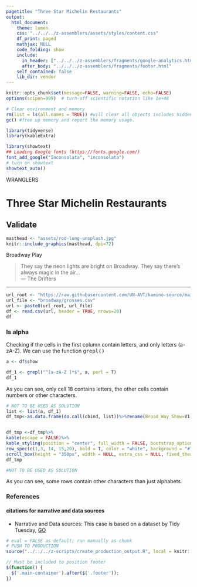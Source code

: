 ```yaml
---
pagetitle: "Three Star Michelin Restaurants"
output: 
  html_document:
    theme: lumen
    css: "../../../z-assemblers/assets/styles/content.css"
    df_print: paged
    mathjax: NULL
    code_folding: show
    include:
      in_header: ["../../../z-assemblers/fragments/google-analytics.html", "../../../z-assemblers/fragments/header.html"]
      after_body: "../../../z-assemblers/fragments/footer.html"
    self_contained: false
    lib_dir: vendor
---
```


```r

knitr::opts_chunk$set(message=FALSE, warning=FALSE, echo=FALSE)
options(scipen=999)  # turn-off scientific notation like 1e+48

# Clear environment and memory
rm(list = ls(all.names = TRUE)) #will clear all objects includes hidden objects.
gc() #free up memory and report the memory usage.

library(tidyverse)
library(kableExtra)

library(showtext)
## Loading Google fonts (https://fonts.google.com/)
font_add_google("Inconsolata", "inconsolata")
# turn on showtext
showtext_auto()

```

<div class="activity">
WRANGLERS  
</div>

# Three Star Michelin Restaurants
## Validate

```r

masthead <- "assets/rod-long-unsplash.jpg"
knitr::include_graphics(masthead, dpi=72)

```

<div class="figure-text">Broadway Play</div>


> They say the neon lights are bright on Broadway. They say there’s always magic in the air...\
--- The Drifters\

***




```r

url_root <- "https://raw.githubusercontent.com/UN-AVT/kamino-source/main/sources/0-shared/data/"
url_file <- "broadway/grosses.csv"
url <- paste0(url_root, url_file)
df <- read.csv(url, header = TRUE, nrows=20)
df

```


### Is alpha

Checking if the cells in the first column contain letters, and only letters (a-zA-Z). We can use the function <kbd>grepl()</kbd>

```r

a <- df$show

df_1 <- grepl("^[a-zA-Z ]*$", a, perl = T)
df_1

```


As you can see, only cell 18 contains letters, the other cells contain numbers or other characters.

<!-- FOR DISPLAY ONLY -->

```r
# NOT TO BE USED AS SOLUTION
list <- list(a, df_1)
df_tmp<-as.data.frame(do.call(cbind, list))%>%rename(Broad_Way_Show=V1,is_alpha=V2)


df_tmp <-df_tmp%>%
kable(escape = FALSE)%>%
kable_styling(position = "center", full_width = FALSE, bootstrap_options = "striped")%>%
row_spec(c(1,3, 14, 15,20), bold = T, color = "white", background = "#76b5c5")%>%
scroll_box(height = "350px", width = NULL, extra_css = NULL, fixed_thead = TRUE)
df_tmp

#NOT TO BE USED AS SOLUTION 

```


As you can see, some rows contain other characters than just alphabets.

### References
#### citations for narrative and data sources

* Narrative and Data sources: This case is based on a dataset by Tidy Tuesday, [GO](https://github.com/rfordatascience/tidytuesday/blob/master/data/2020/2020-04-28/readme.md") 



```r

# eval = FALSE as default; run manually as chunk
# PUSH TO PRODUCTION
source("../../../z-scripts/create_production_output.R", local = knitr::knit_global())

```



```js

// Must be included to position footer
$(function() {
  $('.main-container').after($('.footer'));
})

```
